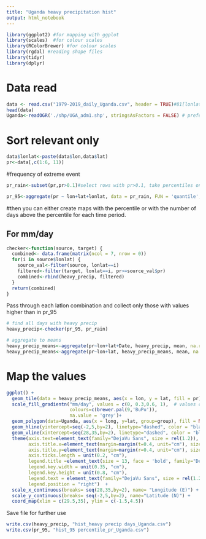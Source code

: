 ---
title: "Uganda heavy precipitation hist"
output: html_notebook
---

```{r}
library(ggplot2) #for mapping with ggplot
library(scales)  #for colour scales
library(RColorBrewer) #for colour scales
library(rgdal) #reading shape files
library(tidyr)
library(dplyr)
```

# Data read
```{r}
data <- read.csv("1979-2019_daily_Uganda.csv", header = TRUE)#81[lonlat]*13879 days
head(data)
Uganda<-readOGR('./shp/UGA_adm1.shp', stringsAsFactors = FALSE) # preferred as it is being processed better by ggplot
```
# Sort relevant only
```{r}
data$lonlat<-paste(data$lon,data$lat) 
pr<-data[,c(1:6, 11)]
```


#frequency of extreme event
```{r}
pr_rain<-subset(pr,pr>0.1)#select rows with pr>0.1, take percentiles only of wet days!

pr_95<-aggregate(pr ~ lon+lat+lonlat, data = pr_rain, FUN = 'quantile', probs=c(95)/100) #select 95th percentile rain
```

#then you can either create maps with the percentile or with the number of days above the percentile for each time period. 

## For mm/day
```{r}
checker<-function(source, target) {
  combined<- data.frame(matrix(ncol = 7, nrow = 0))
  for(i in source$lonlat) {
    source_val<-filter(source, lonlat==i) 
    filtered<-filter(target, lonlat==i, pr>=source_val$pr)
    combined<-rbind(heavy_precip, filtered)
  }
  return(combined)
}
```


Pass through each latlon combination and collect only those with values higher than in pr_95
```{r}
# find all days with heavy precip
heavy_precip<-checker(pr_95, pr_rain)

# aggregate to means
heavy_precip_means<-aggregate(pr~lon+lat+Date, heavy_precip, mean, na.rm=TRUE)
heavy_precip_means<-aggregate(pr~lon+lat, heavy_precip_means, mean, na.rm=TRUE)
```

# Map the values

```{r}
ggplot() +
  geom_tile(data = heavy_precip_means, aes(x = lon, y = lat, fill = pr)) +
  scale_fill_gradientn("mm/day", values = c(0, 0.3,0.6, 1),  # values can twist the legend
                       colours=c(brewer.pal(9,'BuPu')),
                       na.value = 'grey')+
  geom_polygon(data=Uganda, aes(x = long, y=lat, group=group), fill = NA, col="black", size = 0.9) + # for the country map
  geom_hline(yintercept=seq(-2,5,by=2), linetype="dashed", color = "black") + # for y-axis
  geom_vline(xintercept=seq(28,35,by=2), linetype="dashed", color = "black") + # for x-axis
  theme(axis.text=element_text(family="DejaVu Sans", size = rel(1.2)),
        axis.title.x=element_text(margin=margin(t=0.4, unit="cm"), size=13,family="DejaVu Sans"),
        axis.title.y=element_text(margin=margin(r=0.4, unit="cm"), size=13, family="DejaVu Sans"),
        axis.ticks.length = unit(0.2, "cm"),
        legend.title =element_text(size = 13, face = 'bold', family="DejaVu Sans", margin=margin(b=0.4, unit="cm")),
        legend.key.width = unit(0.35, "cm"), 
        legend.key.height = unit(0.8, "cm"),
        legend.text = element_text(family="DejaVu Sans", size = rel(1.2)),
        legend.position = "right")  +
  scale_x_continuous(breaks= seq(28,35,by=2), name= "Longitude (E)") +
  scale_y_continuous(breaks= seq(-2,5,by=2), name="Latitude (N)") +
  coord_map(xlim = c(29.5,35), ylim = c(-1.5,4.5)) 
```
Save file for further use
```{r}
write.csv(heavy_precip, "hist_heavy precip days_Uganda.csv")
write.csv(pr_95, "hist_95 percentile_pr_Uganda.csv")
```

